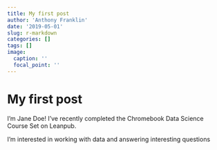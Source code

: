 ```yaml
---
title: My first post
author: 'Anthony Franklin'
date: '2019-05-01'
slug: r-markdown
categories: []
tags: []
image:
  caption: ''
  focal_point: ''
---
```


# My first post

I'm Jane Doe! I've recently completed the Chromebook Data Science Course Set on Leanpub.

I'm interested in working with data and answering interesting questions